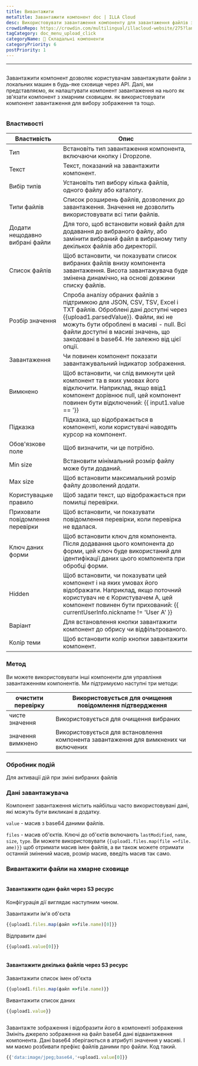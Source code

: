 ```yaml
---
title: Вивантажити
metaTitle: Завантажити компонент doc | ILLA Cloud
desc: Використовувати завантаження компоненту для завантаження файлів з локальних машин в будь-яке хмарне сховище
crowdinRepo: https://crowdin.com/multilingual/illacloud-website/275?languages=uk&filter=basic&value=0
tagCategory: doc_menu_upload_click
categoryName: 🧬 Складальні компоненти
categoryPriority: 6
postPriority: 1
---
```


* * *

## <h2 hidden>Вивантажити</h2>

Завантажити компонент дозволяє користувачам завантажувати файли з локальних машин в будь-яке сховище через API. Далі, ми представляємо, як налаштувати компонент завантаження на нього як зв'язати компонент з хмарним сховищем. як використовувати компонент завантаження для вибору зображення та тощо.

<img src='https://cdn.illacloud.com/official-website/img/docs/upload1.png' alt="" />

### Властивості

| Властивість                      | Опис                                                                                                                                                                                                                                                                                   |
| -------------------------------- | -------------------------------------------------------------------------------------------------------------------------------------------------------------------------------------------------------------------------------------------------------------------------------------- |
| Тип                              | Встановіть тип завантаження компонента, включаючи кнопку і Dropzone.                                                                                                                                                                                                                   |
| Текст                            | Текст, показаний на завантажити компонент.                                                                                                                                                                                                                                             |
| Вибір типів                      | Установіть тип вибору кілька файлів, одного файлу або каталогу.                                                                                                                                                                                                                        |
| Типи файлів                      | Список розширень файлів, дозволених до завантаження. Значення не дозволить використовувати всі типи файлів.                                                                                                                                                                            |
| Додати нещодавно вибрані файли   | Для того, щоб встановити новий файл для додавання до вибраного файлу, або замінити вибраний файл в вибраному типу декількох файлів або директорії.                                                                                                                                     |
| Список файлів                    | Щоб встановити, чи показувати список вибраних файлів внизу компонента завантаження. Висота завантажувача буде змінена динамічно, на основі довжини списку файлів.                                                                                                                      |
| Розбір значення                  | Спроба аналізу обраних файлів з підтримкою для JSON, CSV, TSV, Excel і TXT файлів. Оброблені дані доступні через {{upload1.parsedValue}}. Файли, які не можуть бути оброблені в масиві - null. Всі файли доступні в масиві значень, що закодовані в base64. Не залежно від цієї опції. |
| Завантаження                     | Чи повинен компонент показати завантажувальний індикатор зображення.                                                                                                                                                                                                                   |
| Вимкнено                         | Щоб встановити, чи слід вимкнути цей компонент та в яких умовах його відключити. Наприклад, якщо ввід1 компонент дорівнює null, цей компонент повинен бути відключений: {{ input1.value == '}}                                                                                         |
| Підказка                         | Підказка, що відображається в компоненті, коли користувачі наводять курсор на компонент.                                                                                                                                                                                               |
| Обов'язкове поле                 | Щоб визначити, чи це потрібно.                                                                                                                                                                                                                                                         |
| Min size                         | Встановити мінімальний розмір файлу може бути доданий.                                                                                                                                                                                                                                 |
| Max size                         | Щоб встановити максимальний розмір файлу дозволений додати.                                                                                                                                                                                                                            |
| Користувацьке правило            | Щоб задати текст, що відображається при помилці перевірки.                                                                                                                                                                                                                             |
| Приховати повідомлення перевірки | Щоб встановити, чи показувати повідомлення перевірки, коли перевірка не вдалася.                                                                                                                                                                                                       |
| Ключ даних форми                 | Щоб встановити ключ для компонента. Після додавання цього компонента до форми, цей ключ буде використаний для ідентифікації даних цього компонента при обробці форми.                                                                                                                  |
| Hidden                           | Щоб встановити, чи показувати цей компонент і на яких умовах його відображати. Наприклад, якщо поточний користувач не є Користувачем A, цей компонент повинен бути прихований: {{ currentUserInfo.nickname != 'User A' }}                                                              |
| Варіант                          | Для встановлення кнопки завантажити компонент до обрису чи відфільтрованого.                                                                                                                                                                                                           |
| Колір теми                       | Щоб встановити колір кнопки завантажити компонент.                                                                                                                                                                                                                                     |

### Метод

Ви можете використовувати інші компоненти для управління завантаженням компонентів. Ми підтримуємо наступні три методи:

| очистити перевірку | Використовується для очищення повідомлення підтвердження                             |
| ------------------ | ------------------------------------------------------------------------------------ |
| чисте значення     | Використовується для очищення вибраних                                               |
| значення вимкнено  | Використовується для встановлення компонента завантаження для вимкнених чи включених |

### Обробник подій

Для активації дій при зміні вибраних файлів

### Дані завантажувача

Компонент завантаження містить найбільш часто використовувані дані, які можуть бути викликані в додатку.

`value` - масив з base64 даними файлів. 

`files` - масив об'єктів. Ключі до об'єктів включають `lastModified`, `name`, `size`, `type`. Ви можете використовувати `{{upload1.files.map(file =>file. ame)}}` щоб отримати масив імен файлів, а ви також можете отримати останній змінений масив, розмір масив, введіть масив так само. 

### Вивантажити файли на хмарне сховище

<img src='https://cdn.illacloud.com/official-website/img/docs/upload2.gif' alt="" />

#### Завантажити один файл через S3 ресурс

Конфігурація дії виглядає наступним чином. 

Завантажити ім'я об'єкта

```jsx
{{upload1.files.map(файл =>file.name)[0]}}
```

Відправити дані

```jsx
{{upload1.value[0]}}
```

<img src='https://cdn.illacloud.com/official-website/img/docs/upload3.png' alt="" />

#### Завантажити декілька файлів через S3 ресурс

Завантажити список імен об'єкта

```jsx
{{upload1.files.map(файл =>file.name)}}
```

Вивантажити список даних

```jsx
{{upload1.value}}
```

<img src='https://cdn.illacloud.com/official-website/img/docs/upload4.png' alt="" />

Завантажте зображення і відобразити його в компоненті зображення
Змініть джерело зображення на файл base64 дані відвантаження компонента. Дані base64 зберігаються в атрибуті значення у масиві. І ми маємо розбивати префікс файлів даними про файли. Код такий. 

```jsx
{{'data:image/jpeg;base64,'+upload1.value[0]}}
```

<img src='https://cdn.illacloud.com/official-website/img/docs/upload5.gif' alt="" />
